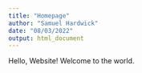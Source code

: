 ---
title: "Homepage"
author: "Samuel Hardwick"
date: "08/03/2022"
output: html_document
---

Hello, Website! Welcome to the world.
